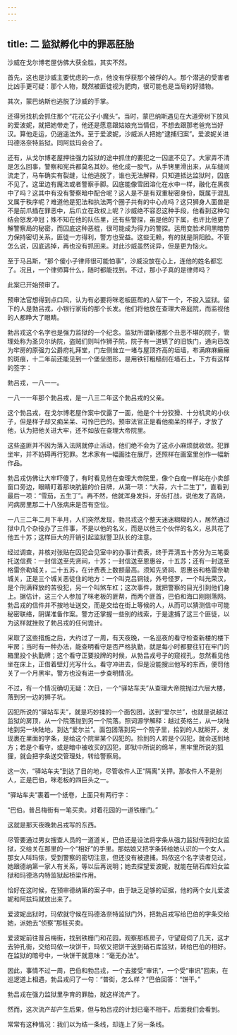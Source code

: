 ```yaml
---
---
---
```

title: 二 监狱孵化中的罪恶胚胎
---





沙威在戈尔博老屋仿佛大获全胜，其实不然。

首先，这也是沙威主要忧虑的一点，他没有俘获那个被俘的人。那个潜逃的受害者比凶手更可疑：那个人物，既然被匪徒视为肥肉，很可能也是当局的好猎物。

其次，蒙巴纳斯也逃脱了沙威的手掌。

还得另找机会抓住那个“花花公子小魔头”。当时，蒙巴纳斯遇见在大道旁树下放风的爱波妮，就把她带走了，他还是愿意跟姑娘充当情侣，不想去跟那老爸充当好汉。算他走运，仍逍遥法外。至于爱波妮，沙威派人把她“逮捕归案”。爱波妮关进玛德洛奈特监狱。同阿兹玛会合了。

还有，从戈尔博老屋押往强力监狱的途中抓住的要犯之一囚底不见了。大家弄不清是怎么回事，警察和宪兵都莫名其妙。他化成一股气，从手铐里滑出来，从车缝间流走了，马车确实有裂缝，让他逃脱了，谁也无法解释，只知道抵达监狱时，囚底不见了。这里边有魔法或者警察手脚。囚底能像雪团溶化在水中一样，融化在黑夜中了吗？这其中有没有警察暗中配合呢？这人是不是有双重秘密身份，既属于混乱又属于秩序呢？难道他是犯法和执法两个圈子共有的中心点吗？这只狮身人面兽是不是前爪插在罪恶中，后爪立在政权上呢？沙威绝不容忍这种手段，他看到这种勾结会怒发冲冠；殊不知在他的队伍里，还有些警探，虽是他的下属，也许比他更了解警察局的秘密，而囚底这种恶棍，很可能成为得力的警探。运用变脸术同黑暗势力保持密切关系，匪徒一方得利，警方也受益。这些无赖，有的就是阴阳脸。不管怎么说，囚底逃掉，再也没有抓回来。对此沙威虽然诧异，但是更为恼火。

至于马吕斯，“那个傻小子律师很可能怕事”，沙威没放在心上，连他的姓名都忘了。况且，一个律师算什么，随时都能找到。不过，那小子真的是律师吗？

此案已开始预审了。

预审法官想得到点口风，认为有必要将咪老板匪帮的人留下一个，不投入监狱。留下的人是勃吕戎，小银行家街的那个长发。他们将他放在查理大帝庭院，而监视他的人都睁大了眼睛。

勃吕戎这个名字也是强力监狱的一个纪念。监狱所谓新楼那个丑恶不堪的院子，管理处称为圣贝尔纳院，盗贼们则叫作狮子院，院子有一道锈了的旧铁门，通向已改为牢房的原强力公爵府礼拜堂，门左侧耸立一堵与屋顶齐高的垣墙，布满麻麻癞癞的斑痕，十二年前还能见到一个堡垒图形，是用铁钉粗糙刻在墙石上，下方有这样的签字：

勃吕戎，一八一一。

一八一一年那个勃吕戎，是一八三二年这个勃吕戎的父亲。

这个勃吕戎，在戈尔博老屋作案中仅露了一面，他是个十分狡猾、十分机灵的小伙子，但是样子却又痴呆呆、可怜巴巴的。预审法官正是看他痴呆的样子，才放了他，认为把他关进大牢，还不如放在查理大帝院里。

这些盗匪并不因为落入法网就停止活动，他们绝不会为了这点小麻烦就收敛。犯罪坐牢，并不妨碍再行犯罪。艺术家有一幅画挂在展厅，还照样在画室里创作一幅新作品。

勃吕戎仿佛让大牢吓傻了，有时看见他在查理大帝院里，像个白痴一样站在小卖部窗口旁边，眼睛盯着那块肮脏的价目牌，从第一项：“大蒜，六十二生丁”，直看到最后一项：“雪茄，五生丁”。再不然，他就浑身发抖，牙齿打战，说他发了高烧，问病房里那二十八张病床是否有空位。

一八三二年二月下半月，人们突然发现，勃吕戎这个整天迷迷糊糊的人，居然通过狱中几个杂役办了三件事，不是以他的名义，而是以他三个伙伴的名义，总共花了他五十苏；这样巨大的开销引起监狱警卫队长的注意。

经过调查，并核对张贴在囚犯会见室中的办事计费表，终于弄清五十苏分为三笔委托送信费：一封信送至先贤祠，十苏；一封信送至恩惠谷，十五苏；还有一封送至格雷奈勒城关，二十五苏，在计费表上数额最高。须知先贤祠、恩惠谷和格雷奈勒城关，正是三个城关恶徒住的地方：一个叫克吕铜钱，外号怪罗，一个叫光荣汉，是个刑满释放的苦役犯，另一个叫煞车杠；这次事件，就把警察的目光引到他们身上。据估计，这三个人参加了咪老板的匪帮，而两个匪首，巴伯和海口刚刚落网。勃吕戎的信件并不按地址送交，而是交给在街上等候的人，从而可以猜测信中可能秘密联络，阴谋准备作案。警方还掌握一些别的线索，于是逮捕了这三个匪徒，以为这样就挫败了勃吕戎的任何诡计。

采取了这些措施之后，大约过了一周，有天夜晚，一名巡夜的看守检查新楼的楼下牢房；当时有一种办法，能查明看守是否严格执勤，就是每小时都要往钉在牢门的箱里投个执勤牌；这个看守正要投牌的时候，从勃吕戎号子的窥视孔，忽然看见他坐在床上，正借着壁灯光写什么。看守冲进去，但是没能搜出他写的东西，便罚他关了一个月黑牢。警方也没有进一步查明情况。

不过，有一个情况确切无疑：次日，一个“驿站车夫”从查理大帝院抛过六层大楼，落到另一边的狮子坑。

囚犯所说的“驿站车夫”，就是巧妙揉的一个面包团，送到“爱尔兰”，也就是说越过监狱的房顶，从一个院落抛到另一个院落。照词源学解释：越过英格兰，从一块陆地到另一块陆地，到达“爱尔兰”。面包团落到另一个院子里，拾到的人就掰开，发现裹在里面的字条，是给这个院里某个囚犯的。拾到的人若是个囚犯，就会送到地方；若是个看守，或是暗中被收买的囚犯，即狱中所说的绵羊，黑牢里所说的狐狸，就会把字条送交管理处，转给警察局。

这一次，“驿站车夫”到达了目的地，尽管收件人正“隔离”关押。那收件人不是别人，正是巴伯，咪老板的四巨头之一。

“驿站车夫”裹着一个纸卷，上面只有两行字：

“巴伯。普吕梅街有一笔买卖。对着花园的一道铁栅门。”

这就是那天夜晚勃吕戎写的东西。

尽管要通过男女搜查人员的一道道关，巴伯还是设法将字条从强力监狱传到妇女监狱，交给关在那里的一个“相好”的手里。那姑娘又把字条转给她认识的一个女人。那女人叫玛侬，受到警察的密切注意，但还没有被逮捕。玛侬这个名字读者见过，她跟德纳第一家人有关系，等以后再说明；她去探望爱波妮，就能在硝石库妇女监狱和玛德洛内特监狱起桥梁作用。

恰好在这时候，在预审德纳第的案子中，由于缺乏足够的证据，他的两个女儿爱波妮和阿兹玛就放出来了。

爱波妮出狱时，玛侬就守候在玛德洛奈特监狱门外，把勃吕戎写给巴伯的字条交给她，派她去“侦察”那桩买卖。

爱波妮前往普吕梅街，找到铁栅门和花园，观察那栋房子，守望窥伺了几天，这才去钟孔街，交给玛侬一块饼干，玛侬又把饼干送到硝石库监狱，转给巴伯的相好。在监狱的暗号中，一块饼干就意味：“毫无办法”。

因此，事情不过一周，巴伯和勃吕戎，一个去接受“审讯”，一个受“审讯”回来，在巡逻道上相遇，勃吕戎问了一句：“普街，怎么样？”巴伯回答：“饼干。”

勃吕戎在强力监狱里孕育的罪胎，就这样流产了。

然而，这次流产却产生后果，但与勃吕戎的计划已毫不相干。后面我们会看到。

常常有这种情况：我们以为结一条线，却连上了另一条线。